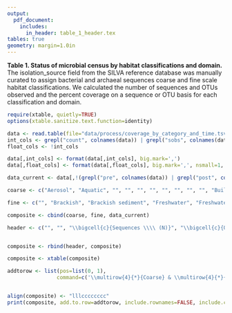```yaml
---
output:
  pdf_document:
    includes:
      in_header: table_1_header.tex
tables: true
geometry: margin=1.0in
---
```


**Table 1. Status of microbial census by habitat classifications and domain.** The isolation_source field from the SILVA reference database was manually curated to assign bacterial and archaeal sequences coarse and fine scale habitat classifications. We calculated the number of sequences and OTUs observed and the percent coverage on a sequence or OTU basis for each classification and domain.

```r
require(xtable, quietly=TRUE)
options(xtable.sanitize.text.function=identity)

data <- read.table(file="data/process/coverage_by_category_and_time.tsv", header=T)
int_cols <- grepl("count", colnames(data)) | grepl("sobs", colnames(data))
float_cols <- !int_cols

data[,int_cols] <- format(data[,int_cols], big.mark=',')
data[,float_cols] <- format(data[,float_cols], big.mark=',', nsmall=1, digits=1)

data_current <- data[,!(grepl("pre", colnames(data)) | grepl("post", colnames(data)))]

coarse <- c("Aerosol", "Aquatic", "", "", "", "", "", "", "", "", "Built", "", "", "", "", "Plant associated", "", "", "Soil", "", "", "", "Zoological", "", "", "", "Other", "No source data", "Total")

fine <- c("", "Brackish", "Brackish sediment", "Freshwater", "Freshwater sediment", "Marine", "Marine sediment", "Hydrothermal vent", "Ice", "Other", "Digesters", "Food-associated", "Industrial/mining", "Pollution associated", "Other", "Root", "Surface", "Other", "Agriculture", "Desert", "Permafrost", "Other", "Vertebrate", "Arthropod", "Other invertebrate", "Other", "", "", "")

composite <- cbind(coarse, fine, data_current)

header <- c("", "", "\\bigcell{c}{Sequences \\\\ (N)}", "\\bigcell{c}{OTUs \\\\ (N)}", "\\bigcell{c}{\\% Seq. \\\\ Coverage}", "\\bigcell{c}{\\% OTU \\\\ Coverage}", "\\bigcell{c}{Sequences \\\\ (N)}", "\\bigcell{c}{OTUs \\\\ (N)}", "\\bigcell{c}{\\% Seq. \\\\ Coverage}", "\\bigcell{c}{\\% OTU \\\\ Coverage}")


composite <- rbind(header, composite)

composite <- xtable(composite)

addtorow <- list(pos=list(0, 1),
				command=c('\\multirow{4}{*}{Coarse} & \\multirow{4}{*}{Fine} & \\multicolumn{4}{c}{Bacteria} & \\multicolumn{4}{c}{Archaea} \\\\ \\cmidrule(r){3-6}	\\cmidrule(r){7-10}', '\\hline '))


align(composite) <- "lllcccccccc"
print(composite, add.to.row=addtorow, include.rownames=FALSE, include.colnames=FALSE, hline.after = c(-1,nrow(composite)-1, nrow(composite)), comment=FALSE, size="scriptsize")
```
